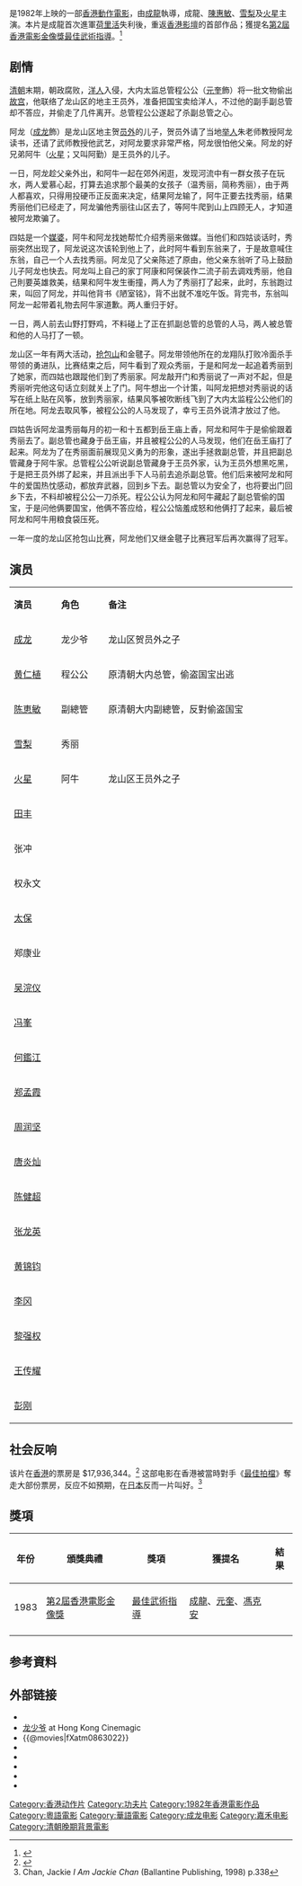 {{noteTA
|G1= Movie
|1= zh-cn:好莱坞; zh-tw:好萊塢; zh-hk:荷里活; zh-mo:荷里活;
}}
{{电影信息框
| name = 龙少爷
| original_name <!-- 英文名 --> = ''{{lang|en|Dragon Lord}}''
| image = Dragon Lord.jpg
| caption = 海报
| director<!-- 导演 --> = [[成龙|成龙]]
| producer <!-- 制片 --> = [[邹文怀|邹文怀]]、[[何冠昌|何冠昌]]
| producer_2 = [[彭長貴|彭長貴]]、[[董今舒|董今舒]]
| writer <!-- 编剧 --> = [[成龙|成龙]]、[[黄炳耀|黄炳耀]]、[[邓景生|邓景生]]
| production_supervisor = [[何冠昌|何冠昌]]
| starring <!-- 主演 --> = [[成龙|成龙]]<br />[[陳惠敏_(演員)|陳惠敏]]<br />[[嚴惠明|雪梨]]<br />[[火星_(演員)|火星]]
| music <!-- 配乐 --> = [[陳勳奇|陳勳奇]]、[[陳斐烈|陳斐烈]]
| cinematography <!-- 摄影 --> = [[陈清渠|陈清渠]]、[[陈钟源|陈钟源]]、[[陈荣树|陈荣树]]
| editing <!-- 剪辑 --> = [[张耀宗|张耀宗]]
| studio <!-- 制片商 --> = [[嘉禾電影|嘉禾(香港)有限公司]]<br />羅維影業有限公司<br />嘉峰電影有限公司<br />拳威影片有限公司
| distributor <!-- 发行商 --> = [[嘉禾電影|嘉禾電影]]
| released <!-- 上映日期 --> = {{HKG-1959}}：{{Film date|1982|1|21}}{{JPN}}：{{start date|1982|4|10}}<br />{{KOR}}：{{start date|1982|6|5}}<br />{{PHI}}[[馬尼拉|馬尼拉]]：{{start date|1982|9|23}}<br />{{DEN}}：{{start date|1983|1|14}}<br />{{POR}}：{{start date|1983|1|25}}<br />{{SPA}}：{{start date|1984|12|10}}<ref>{{cite web |url=https://www.imdb.com/title/tt00084266/releaseinfo?ref_=tt_dt_dt |language=en |title= Dragon Lord (1982) Release Info|publisher=[[IMDb|IMDb]]|date= |accessdate= 2021-04-19}}</ref>
| runtime <!-- 片长时间 --> = 86分钟
| country <!-- 产地 --> = {{英屬香港電影}}
| language = [[粤语|粤语]]、[[英語|英語]]
| budget <!-- 预算花费 --> = 
| gross <!-- 票房 --> = HK $17,936,344.00
| preceded_by <!-- 上一集 --> = 
| imdb_id = tt0084266
| cn_name = 
| tw_name = 
| hk_name = 
}}
{{Infobox East Asian
|title= 龍少爺
|tablewidth=
|color=#FFBB00
|fontcolor=
|background=
|logo=
|logowidth=
|img= 
|imgwidth= 
|caption=
|sort=
<!-- 中文 -->
|chinesetitle=
|chinese=
|tradchi=龍少爺
|simpchi=龙少爷
|zhuyin=ㄌㄨㄥˊㄕㄠˇㄧㄝˊ
|pinyin=Lóngshǎoyé
|typy=
|wg=
|chinesetext=
<!-- 韓文 -->
|koreantitle=
|context=
|hangul=
|hanja=
|rr=
|mr=
|koreantext=
<!-- 日文 -->
|japanesetitle=
|kanji=
|kana=
|kanahis=
|hiragana=
|katakana=ドラゴンロード
|shinjitai=
|kyujitai=
|romaji=Doragon Rōdo
|hepburn=
|japanesetext=
<!-- 越南文 -->
|vietnamesetitle=
|vietnamese=
|chunom=
|hantu=
|hannom=
|vietnamesetext=
<!-- 其他地區名稱 -->
|othertitle=其他
|field1=英文
|content1=Dragon Lord
|field2=
|content2=
|field3=
|content3=
|othertext=
}}

{{engname|《龙少爷》|''Dragon Lord''}}是1982年上映的一部[[香港動作電影|香港動作電影]]，由[[成龍|成龍]]執導，成龍、[[陳惠敏_(演員)|陳惠敏]]、[[嚴惠明|雪梨]]及[[火星_(演員)|火星]]主演。本片是成龍首次進軍[[美國電影|荷里活]]失利後，重返[[香港影壇|香港影壇]]的首部作品；獲提名[[第2屆香港電影金像獎|第2屆香港電影金像獎]][[香港電影金像獎最佳動作設計|最佳武術指導]]。<ref>{{cite web | url=http://www.hkfaa.com/winnerlist02.html | title=第2屆香港電影金像獎提名及得獎名單 | website=香港電影金像獎 | accessdate=2018-03-30 | archive-date=2020-04-16 | archive-url=https://web.archive.org/web/20200416220316/http://www.hkfaa.com/winnerlist02.html | dead-url=no }}</ref>

== 剧情 ==
[[清朝|清朝]]末期，朝政腐败，[[洋人|洋人]]入侵，大内太监总管程公公（[[元奎|元奎]]飾）将一批文物偷出[[故宫|故宫]]，他联络了龙山区的地主王员外，准备把国宝卖给洋人，不过他的副手副总管却不答应，并偷走了几件离开。总管程公公遂起了杀副总管之心。

阿龙（[[成龙|成龙]]飾）是龙山区地主贺[[员外|员外]]的儿子，贺员外请了当地[[举人|举人]]朱老师教授阿龙读书，还请了武师教授他武艺，对阿龙要求非常严格，阿龙很怕他父亲。阿龙的好兄弟阿牛（[[火星|火星]]；又叫阿勤）是王员外的儿子。

一日，阿龙趁父亲外出，和阿牛一起在郊外闲逛，发现河流中有一群女孩子在玩水，两人爱慕心起，打算去追求那个最美的女孩子（温秀丽，简称秀丽），由于两人都喜欢，只得用投硬币正反面来决定，结果阿龙输了，阿牛正要去找秀丽，结果秀丽他们已经走了，阿龙骗他秀丽往山区去了，等阿牛爬到山上四顾无人，才知道被阿龙欺骗了。

四姑是一个[[媒婆|媒婆]]，阿牛和阿龙找她帮忙介绍秀丽来做媒。当他们和四姑谈话时，秀丽突然出现了，阿龙说这次该轮到他上了，此时阿牛看到东翁来了，于是故意喊住东翁，自己一个人去找秀丽。阿龙见了父亲陈述了原由，他父亲东翁听了马上鼓励儿子阿龙也快去。阿龙叫上自己的家丁阿康和阿保装作二流子前去调戏秀丽，他自己則要英雄救美，结果和阿牛发生衝撞，两人为了秀丽打了起来，此时，东翁跑过来，叫回了阿龙，并叫他背书《陋室铭》，背不出就不准吃午饭。背完书，东翁叫阿龙一起带着礼物去阿牛家道歉。两人重归于好。

一日，两人前去山野打野鸡，不料碰上了正在抓副总管的总管的人马，两人被总管和他的人马打了一顿。

龙山区一年有两大活动，[[抢包山|抢包山]]和金毽子。阿龙带领他所在的龙翔队打败冷面杀手带领的勇进队，比赛结束之后，阿牛看到了观众秀丽，于是和阿龙一起追着秀丽到了她家，而四姑也跟蹤他们到了秀丽家。阿龙敲开门和秀丽说了一声对不起，但是秀丽听完他这句话立刻就关上了门。阿牛想出一个计策，叫阿龙把想对秀丽说的话写在纸上贴在风筝，放到秀丽家，结果风筝被吹断线飞到了大内太监程公公他们的所在地。阿龙去取风筝，被程公公的人马发现了，幸亏王员外说清才放过了他。

四姑告诉阿龙温秀丽每月的初一和十五都到岳王庙上香，阿龙和阿牛于是偷偷跟着秀丽去了。副总管也藏身于岳王庙，并且被程公公的人马发现，他们在岳王庙打了起来。阿龙为了在秀丽面前展现见义勇为的形象，遂出手拯救副总管，并且把副总管藏身于阿牛家。总管程公公听说副总管藏身于王员外家，认为王员外想黑吃黑，于是把王员外绑了起来，并且派出手下人马前去追杀副总管。他们后来被阿龙和阿牛的爱国热忱感动，都放弃武器，回到乡下去。副总管以为安全了，也将要出门回乡下去，不料却被程公公一刀杀死。程公公认为阿龙和阿牛藏起了副总管偷的国宝，于是问他俩要国宝，他俩不答应给，程公公恼羞成怒和他俩打了起来，最后被阿龙和阿牛用粮食袋压死。

一年一度的龙山区抢包山比赛，阿龙他们又继金毽子比赛冠军后再次赢得了冠军。

== 演员 ==
{|class="wikitable " width="60%"
|- style="background:cornflowerblue; color:white" align=center
|style="width:10%"|'''演员'''||style="width:10%"|'''角色'''||style="width:40%"|'''备注'''
|-
| [[成龙|成龙]] || 龙少爷 || 龙山区贺员外之子
|-
| [[黃仁植|黄仁植]] || 程公公 || 原清朝大内总管，偷盗国宝出逃 
|-
| [[陳惠敏_(演員)|陈恵敏]]|| 副總管 || 原清朝大内副總管，反對偷盗国宝
|-
| [[嚴惠明|雪梨]] || 秀丽 || 
|-
| [[火星_(演员)|火星]] || 阿牛 || 龙山区王员外之子
|-
| [[田豐_(演員)|田丰]] || || 
|-
| 张冲 || || 
|-
| 权永文 || || 
|-
| [[張嘉年|太保]] || || 
|-
| 郑康业 || || 
|-
| [[吳浣儀|吴浣仪]] || || 
|-
| [[馮峰_(導演)|冯峯]] || || 
|-
| [[何鑑江|何鑑江]] || || 
|-
| [[鄭孟霞|郑孟霞]] || || 
|-
| [[周潤堅|周润坚]] || || 
|-
| [[唐炎燦|唐炎灿]] || || 
|-
| [[陈健超|陈健超]] || || 
|-
| [[张龙英|张龙英]] || || 
|-
| [[黃錦鈞|黄锦钧]] || || 
|-
| [[李岡龍|李冈]] || || 
|-
| [[黎強權|黎强权]] || || 
|-
| [[王传耀|王传耀]] || || 
|-
| [[彭刚|彭刚]] || || 
|}

== 社会反响 ==
该片在[[香港|香港]]的票房是 $17,936,344。<ref>{{cite web | url = http://hkmdb.com/db/movies/view.mhtml?id=6334&display_set=eng | title = ''Dragon Lord'' (1982) | publisher = HKMDB }}</ref> 
这部电影在香港被當時對手《[[最佳拍檔|最佳拍檔]]》奪走大部份票房，反应不如預期，在[[日本|日本]]反而一片叫好。<ref>Chan, Jackie ''I Am Jackie Chan'' (Ballantine Publishing, 1998) p.338</ref>

== 獎項 ==
{| class="wikitable" 
|-
! 年份
! 頒獎典禮
! 獎項
! 獲提名
! 結果
|-	
|1983
| [[第2屆香港電影金像獎|第2屆香港電影金像獎]]
|[[香港電影金像獎最佳動作設計|最佳武術指導]]<!-- 獎項名稱有沿革變化，「最佳動作設計」前稱「最佳武術指導」，並非筆誤，請勿修改 -->
|[[成龍|成龍]]、[[元奎|元奎]]、[[馮克安|馮克安]]
|{{nom}}
|-
|}

== 参考資料 ==
{{reflist}}

== 外部链接 ==
{{Portal box|香港|电影}}
*{{hkmdb title|6334}}
* [http://www.hkcinemagic.com/en/movie.asp?id=300 龙少爷] at Hong Kong Cinemagic
*{{@movies|fXatm0863022}}
*{{Mtime|15928}}
*{{douban}}
*{{rotten-tomatoes|dragon_lord}}
*{{Amg movie|14681}}
*{{imdb title|0084266}}

{{成龙}}

[[Category:香港动作片|Category:香港动作片]]
[[Category:功夫片|Category:功夫片]]
[[Category:1982年香港電影作品|Category:1982年香港電影作品]]
[[Category:粵語電影|Category:粵語電影]]
[[Category:華語電影|Category:華語電影]]
[[Category:成龙电影|Category:成龙电影]]
[[Category:嘉禾电影|Category:嘉禾电影]]
[[Category:清朝晚期背景電影|Category:清朝晚期背景電影]]